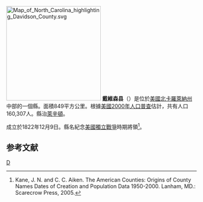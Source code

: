 {{noteTA
|T=zh-hans:戴维森县 (北卡罗来纳州);zh-hk:戴維森縣 (北卡羅萊納州);zh-tw:戴維森郡 (北卡羅萊納州);
|1=zh-hans:县;zh-hk:縣;zh-tw:郡;
}}

[[File:Map_of_North_Carolina_highlighting_Davidson_County.svg|250px]]
'''戴維森县'''（{{lang-en|Davidson County}}）是位於[[美國|美國]][[北卡羅萊納州|北卡羅萊納州]]中部的一個縣。面積849平方公里。根據[[美國2000年人口普查|美國2000年人口普查]]估計，共有人口160,307人。縣治[[列克星敦_(北卡罗来纳州)|萊辛頓]]。

成立於1822年12月9日。縣名紀念[[美國獨立戰爭|美國獨立戰爭]]時期將領{{link-en|威廉·李·戴維森|William Lee Davidson}}<ref>Kane, J. N. and C. C. Aiken. The American Counties: Origins of County Names Dates of Creation and Population Data 1950-2000. Lanham, MD.: Scarecrow Press, 2005.</ref>。

== 参考文献 ==
<div class="references-small">
<references />
</div>

{{North Carolina}}
{{Authority control}}
[[Category:北卡羅萊納州行政區劃|D]]